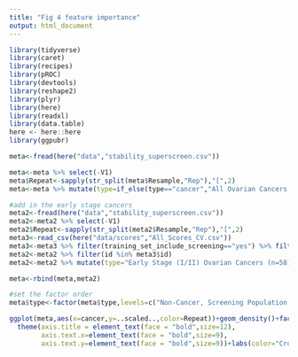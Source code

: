 ```yaml
---
title: "Fig 4 feature importance"
output: html_document
---
```


```r
library(tidyverse)
library(caret)
library(recipes)
library(pROC)
library(devtools)
library(reshape2)
library(plyr)
library(here)
library(readxl)
library(data.table)
here <- here::here
library(ggpubr)
```

```r

meta<-fread(here("data","stability_superscreen.csv"))

meta<-meta %>% select(-V1)
meta$Repeat<-sapply(str_split(meta$Resample,"Rep"),"[",2)
meta<-meta %>% mutate(type=if_else(type=="cancer","All Ovarian Cancers (n=94)","Non-Cancer, Screening Population (n=182)"))

#add in the early stage cancers
meta2<-fread(here("data","stability_superscreen.csv"))
meta2<-meta2 %>% select(-V1)
meta2$Repeat<-sapply(str_split(meta2$Resample,"Rep"),"[",2)
meta3<-read_csv(here("data/scores","All_Scores_CV.csv"))
meta3<-meta3 %>% filter(training_set_include_screening=="yes") %>% filter(stage=="I"|stage=="II")
meta2<-meta2 %>% filter(id %in% meta3$id)
meta2<-meta2 %>% mutate(type="Early Stage (I/II) Ovarian Cancers (n=58)")

meta<-rbind(meta,meta2)

#set the factor order
meta$type<-factor(meta$type,levels=c("Non-Cancer, Screening Population (n=182)","All Ovarian Cancers (n=94)","Early Stage (I/II) Ovarian Cancers (n=58)"))

ggplot(meta,aes(x=cancer,y=..scaled..,color=Repeat))+geom_density()+facet_wrap(vars(type))+theme_classic()+xlab("DELFI-Pro Scores")+theme_classic()+
  theme(axis.title = element_text(face = "bold",size=12),
        axis.text.x=element_text(face = "bold",size=9), 
        axis.text.y=element_text(face = "bold",size=9))+labs(color="Cross-Validation\nRepeat")+ylab("Scaled Density")



```


